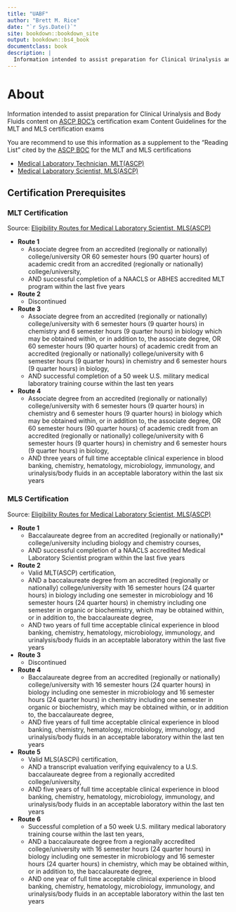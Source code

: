 ```yaml
---
title: "UABF"
author: "Brett M. Rice"
date: "`r Sys.Date()`"
site: bookdown::bookdown_site
output: bookdown::bs4_book
documentclass: book
description: |
  Information intended to assist preparation for Clinical Urinalysis and Body Fluids content on ASCP BOC's MLT and MLS certification exams
---
```


# **About** {-}

Information intended to assist preparation for Clinical Urinalysis and Body Fluids content on <a href="https://www.ascp.org/content/board-of-certification/get-credentialed" target="_blank">ASCP BOC's</a> certification exam Content Guidelines for the MLT and MLS certification exams

You are recommend to use this information as a supplement to the "Reading List" cited  by the <a href="https://www.ascp.org/content/board-of-certification/get-credentialed" target="_blank">ASCP BOC</a> for the MLT and MLS certifications

* <a href="https://www.ascp.org/content/board-of-certification/get-credentialed#us-certifications" target="_blank">Medical Laboratory Technician, MLT(ASCP)</a>
* <a href="https://www.ascp.org/content/board-of-certification/get-credentialed#us-certifications" target="_blank">Medical Laboratory Scientist, MLS(ASCP)</a>

## **Certification Prerequisites** {-}

### MLT Certification {-}

Source: <a href="https://www.ascp.org/content/board-of-certification/get-credentialed#" target="_blank">Eligibility Routes for Medical Laboratory Scientist, MLS(ASCP)</a>

*   **Route 1**
    *   Associate degree from an accredited (regionally or nationally) college/university OR 60 semester hours (90 quarter hours) of academic credit from an accredited (regionally or nationally) college/university,
    *   AND successful completion of a NAACLS or ABHES accredited MLT program within the last five years
*   **Route 2**
    *   Discontinued
*   **Route 3**
    *   Associate degree from an accredited (regionally or nationally) college/university with 6 semester hours (9 quarter hours) in chemistry and 6 semester hours (9 quarter hours) in biology which may be obtained within, or in addition to, the associate degree, OR 60 semester hours (90 quarter hours) of academic credit from an accredited (regionally or nationally) college/university with 6 semester hours (9 quarter hours) in chemistry and 6 semester hours (9 quarter hours) in biology,
    *   AND successful completion of a 50 week U.S. military medical laboratory training course within the last ten years
*   **Route 4**
    *   Associate degree from an accredited (regionally or nationally) college/university with 6 semester hours (9 quarter hours) in chemistry and 6 semester hours (9 quarter hours) in biology which may be obtained within, or in addition to, the associate degree, OR 60 semester hours (90 quarter hours) of academic credit from an accredited (regionally or nationally) college/university with 6 semester hours (9 quarter hours) in chemistry and 6 semester hours (9 quarter hours) in biology,
    *   AND three years of full time acceptable clinical experience in blood banking, chemistry, hematology, microbiology, immunology, and urinalysis/body fluids in an acceptable laboratory within the last six years

### MLS Certification {-}

Source: <a href="https://www.ascp.org/content/board-of-certification/get-credentialed#" target="_blank">Eligibility Routes for Medical Laboratory Scientist, MLS(ASCP)</a>

*   **Route 1**
    *   Baccalaureate degree from an accredited (regionally or nationally)* college/university including biology and chemistry courses,
    *   AND successful completion of a NAACLS accredited Medical Laboratory Scientist program within the last five years
*   **Route 2**
    *   Valid MLT(ASCP) certification,
    *   AND a baccalaureate degree from an accredited (regionally or nationally) college/university with 16 semester hours (24 quarter hours) in biology including one semester in microbiology and 16 semester hours (24 quarter hours) in chemistry including one semester in organic or biochemistry, which may be obtained within, or in addition to, the baccalaureate degree,
    *   AND two years of full time acceptable clinical experience in blood banking, chemistry, hematology, microbiology, immunology, and urinalysis/body fluids in an acceptable laboratory within the last five years
*   **Route 3**
    *   Discontinued
*   **Route 4**
    *   Baccalaureate degree from an accredited (regionally or nationally) college/university with 16 semester hours (24 quarter hours) in biology including one semester in microbiology and 16 semester hours (24 quarter hours) in chemistry including one semester in organic or biochemistry, which may be obtained within, or in addition to, the baccalaureate degree, 
    *   AND five years of full time acceptable clinical experience in blood banking, chemistry, hematology, microbiology, immunology, and urinalysis/body fluids in an acceptable laboratory within the last ten years
*   **Route 5**
    *   Valid MLS(ASCPi) certification,
    *   AND a transcript evaluation verifying equivalency to a U.S. baccalaureate degree from a regionally accredited college/university,
    *   AND five years of full time acceptable clinical experience in blood banking, chemistry, hematology, microbiology, immunology, and urinalysis/body fluids in an acceptable laboratory within the last ten years
*   **Route 6**
    *   Successful completion of a 50 week U.S. military medical laboratory training course within the last ten years,
    *   AND a baccalaureate degree from a regionally accredited college/university with 16 semester hours (24 quarter hours) in biology including one semester in microbiology and 16 semester hours (24 quarter hours) in chemistry, which may be obtained within, or in addition to, the baccalaureate degree,
    *   AND one year of full time acceptable clinical experience in blood banking, chemistry, hematology, microbiology, immunology, and urinalysis/body fluids in an acceptable laboratory within the last ten years